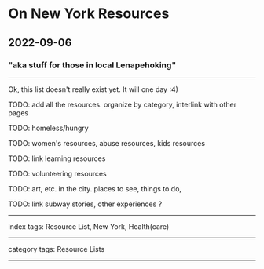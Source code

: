 # On New York Resources

## 2022-09-06

### "aka stuff for those in local Lenapehoking"

---

Ok, this list doesn't really exist yet. It will one day :4)

TODO: add all the resources. organize by category, interlink with other pages

TODO: homeless/hungry

TODO: women's resources, abuse resources, kids resources

TODO: link learning resources

TODO: volunteering resources

TODO: art, etc. in the city. places to see, things to do, 

TODO: link subway stories, other experiences ?

---

index tags: Resource List, New York, Health(care)

---

category tags: Resource Lists

---
